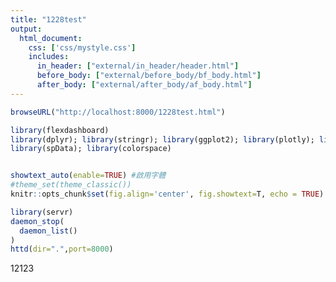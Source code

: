 ```yaml
---
title: "1228test"
output: 
  html_document:
    css: ['css/mystyle.css']
    includes:
      in_header: ["external/in_header/header.html"]
      before_body: ["external/before_body/bf_body.html"]
      after_body: ["external/after_body/af_body.html"]
---
```

```r
browseURL("http://localhost:8000/1228test.html")
```


```r
library(flexdashboard)
library(dplyr); library(stringr); library(ggplot2); library(plotly); library(lubridate); library(readr); library(tidyr); library(showtext); library(sf); library(osmdata); library(rmapshaper); library(htmlwidgets); library(widgetframe); library(htmltools)
library(spData); library(colorspace)


showtext_auto(enable=TRUE) #啟用字體
#theme_set(theme_classic())
knitr::opts_chunk$set(fig.align='center', fig.showtext=T, echo = TRUE)
```

```r
library(servr)
daemon_stop(
  daemon_list()
)
httd(dir=".",port=8000)
```

<object id="graph4" data="plot1.svg" type="image/svg+xml" width="100%"></object>
<div id="answer">12123</div>
